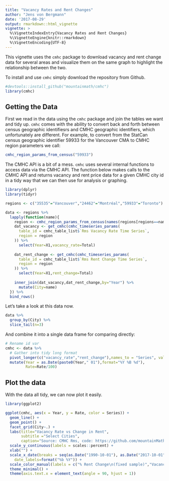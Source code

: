 ```yaml
---
title: "Vacancy Rates and Rent Changes"
author: "Jens von Bergmann"
date: '2017-08-29'
output: rmarkdown::html_vignette
vignette: >
  %\VignetteIndexEntry{Vacancy Rates and Rent Changes}
  %\VignetteEngine{knitr::rmarkdown}
  %\VignetteEncoding{UTF-8}
---
```


This vignette uses the `cmhc` package to download vacancy and rent change data for several areas and visualize them on the same graph to highlight the relationship between the two.

To install and use `cmhc` simply download the repository from Github. 
```r
#devtools::install_github("mountainmath/cmhc")
library(cmhc)
```


## Getting the Data

First we read in the data using the `cmhc` package and join the tables we want and tidy up. `cmhc` comes with the ability to convert back and forth between census geographic identifiesrs and CMHC geographic identifiers, which unfortunately are different. For example, to convert from the StatCan census geographic identifier 59933 for the Vancouver CMA to CMHC region parameters we call:

```r
cmhc_region_params_from_census("59933")
```

The CMHC API is a bit of a mess. `cmhc` uses several internal functions to access data via the CMHC API. The function below makes calls to the CMHC API and returns vacancy and rent price data for a given CMHC city id in a tidy way that we can then use for analysis or graphing. 

```r
library(dplyr)
library(tidyr)

regions <- c("35535"="Vancouver","24462"="Montréal","59933"="Toronto")

data <- regions %>% 
  lapply(function(name){
    region <- cmhc_region_params_from_census(names(regions[regions==name]))
    dat_vacancy <- get_cmhc(cmhc_timeseries_params(
      table_id = cmhc_table_list$`Rms Vacancy Rate Time Series`,
      region = region
    )) %>%
      select(Year=X1,vacancy_rate=Total)
    
    dat_rent_change <- get_cmhc(cmhc_timeseries_params(
      table_id = cmhc_table_list$`Rms Rent Change Time Series`,
      region = region
    )) %>%
      select(Year=X1,rent_change=Total)
    
    inner_join(dat_vacancy,dat_rent_change,by="Year") %>%
      mutate(City=name)
  }) %>%
  bind_rows()

```

Let's take a look at this data now.

```r
data %>% 
  group_by(City) %>%
  slice_tail(n=3)
```

And combine it into a single data frame for comparing directly:

```r
# Rename id var
cmhc <- data %>% 
  # Gather into tidy long format
  pivot_longer(c("vacancy_rate","rent_change"),names_to = "Series", values_to = "Rate") %>%
  mutate(Year = as.Date(paste0(Year," 01"),format="%Y %B %d"),
         Rate=Rate/100)
```

## Plot the data

With the data all tidy, we can now plot it easily. 

```r
library(ggplot2)

ggplot(cmhc, aes(x = Year, y = Rate, color = Series)) +
  geom_line() + 
  geom_point() +
  facet_grid(City~.) + 
  labs(title="Vacancy Rate vs Change in Rent", 
       subtitle ="Select Cities",
       caption="Source: CMHC Rms, code: https://github.com/mountainMath/cmhc") +
  scale_y_continuous(labels = scales::percent) +
  xlab("") +
  scale_x_date(breaks = seq(as.Date("1990-10-01"), as.Date("2017-10-01"), by="2 years"), 
    date_labels=format("%b %Y")) +
  scale_color_manual(labels = c("% Rent Change\n(fixed sample)","Vacancy Rate"), values = c("darkgreen", "steelblue"), name = "") +
  theme_minimal() +
  theme(axis.text.x = element_text(angle = 90, hjust = 1))
```




